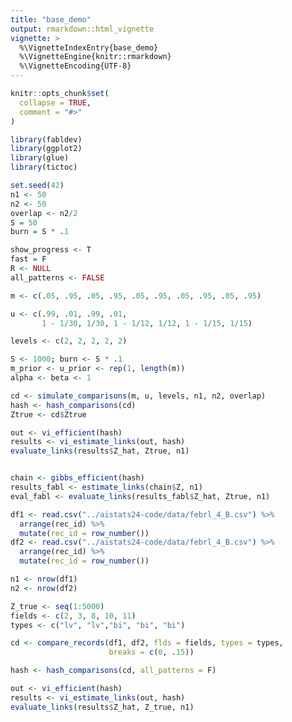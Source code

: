 ```yaml
---
title: "base_demo"
output: rmarkdown::html_vignette
vignette: >
  %\VignetteIndexEntry{base_demo}
  %\VignetteEngine{knitr::rmarkdown}
  %\VignetteEncoding{UTF-8}
---
```


```r
knitr::opts_chunk$set(
  collapse = TRUE,
  comment = "#>"
)
```

```r
library(fabldev)
library(ggplot2)
library(glue)
library(tictoc)
```


```r
set.seed(42)
n1 <- 50
n2 <- 50
overlap <- n2/2
S = 50
burn = S * .1

show_progress <- T
fast = F
R <- NULL
all_patterns <- FALSE

m <- c(.05, .95, .05, .95, .05, .95, .05, .95, .05, .95)

u <- c(.99, .01, .99, .01, 
       1 - 1/30, 1/30, 1 - 1/12, 1/12, 1 - 1/15, 1/15)

levels <- c(2, 2, 2, 2, 2)

S <- 1000; burn <- S * .1
m_prior <- u_prior <- rep(1, length(m))
alpha <- beta <- 1

cd <- simulate_comparisons(m, u, levels, n1, n2, overlap)
hash <- hash_comparisons(cd)
Ztrue <- cd$Ztrue

out <- vi_efficient(hash)
results <- vi_estimate_links(out, hash)
evaluate_links(results$Z_hat, Ztrue, n1)


chain <- gibbs_efficient(hash)
results_fabl <- estimate_links(chain$Z, n1)
eval_fabl <- evaluate_links(results_fabl$Z_hat, Ztrue, n1)
```

```r
df1 <- read.csv("../aistats24-code/data/febrl_4_B.csv") %>%
  arrange(rec_id) %>%
  mutate(rec_id = row_number())
df2 <- read.csv("../aistats24-code/data/febrl_4_B.csv") %>%
  arrange(rec_id) %>%
  mutate(rec_id = row_number())

n1 <- nrow(df1)
n2 <- nrow(df2)

Z_true <- seq(1:5000)
fields <- c(2, 3, 8, 10, 11)
types <- c("lv", "lv","bi", "bi", "bi")

cd <- compare_records(df1, df2, flds = fields, types = types,
                      breaks = c(0, .15))

hash <- hash_comparisons(cd, all_patterns = F)

out <- vi_efficient(hash)
results <- vi_estimate_links(out, hash)
evaluate_links(results$Z_hat, Z_true, n1)
```



